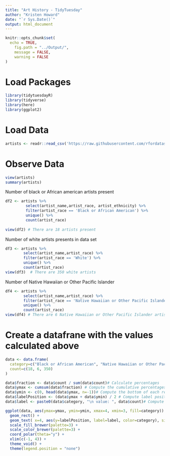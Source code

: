 ```yaml
---
title: "Art History - TidyTuesday"
author: "Kristen Howard"
date: "`r Sys.Date()`"
output: html_document
---
```


```r
knitr::opts_chunk$set(
  echo = TRUE,
	fig.path = "../Output/",
	message = FALSE,
	warning = FALSE
)
```

# Load Packages
```r

library(tidytuesdayR)
library(tidyverse)
library(here)
library(ggplot2)

```


# Load Data
```r
artists <- readr::read_csv('https://raw.githubusercontent.com/rfordatascience/tidytuesday/master/data/2023/2023-01-17/artists.csv')

```

# Observe Data

```r
view(artists)
summary(artists)
```


Number of black or African american artists present

```r
df2 <- artists %>%
         select(artist_name,artist_race, artist_ethnicity) %>%
         filter(artist_race == 'Black or African American') %>%
         unique() %>%
         count(artist_race)
                        
view(df2) # There are 18 artists present


```

Number of white artists presents in data set
```r
df3 <- artists %>%
        select(artist_name,artist_race) %>%
        filter(artist_race == 'White') %>%
        unique() %>%
        count(artist_race)
view(df3)  # There are 350 white artists
```

Number of Native Hawaiian or Other Pacific Islander
```r
df4 <- artists %>%
        select(artist_name,artist_race) %>%
        filter(artist_race == 'Native Hawaiian or Other Pacific Islander') %>%
        unique() %>%
        count(artist_race)
view(df4) # There are 6 Native Hawaiian or Other Pacific Islander artists
```


# Create a datafrane with the values calculated above

```r
data <- data.frame(
  category=c("Black or African American", "Native Hawaiian or Other Pacific Islander", "White"),
  count=c(18, 6, 350)
)
```


```r
data$fraction <- data$count / sum(data$count)# Calculate percentages
data$ymax <- cumsum(data$fraction) # Compute the cumulative percentages (top of each rectangle)
data$ymin <- c(0, head(data$ymax, n=-1))# Compute the bottom of each rectangle
data$labelPosition <- (data$ymax + data$ymin) / 2 # Compute label position
data$label <- paste0(data$category, "\n value: ", data$count)# Compute a good label

```



```r
ggplot(data, aes(ymax=ymax, ymin=ymin, xmax=4, xmin=3, fill=category)) +
  geom_rect() +
  geom_text( x=4, aes(y=labelPosition, label=label, color=category), size=4) + # x here controls label position (inner / outer)
  scale_fill_brewer(palette=3) +
  scale_color_brewer(palette=3) +
  coord_polar(theta="y") +
  xlim(c(-1, 4)) +
  theme_void() +
  theme(legend.position = "none")
```

